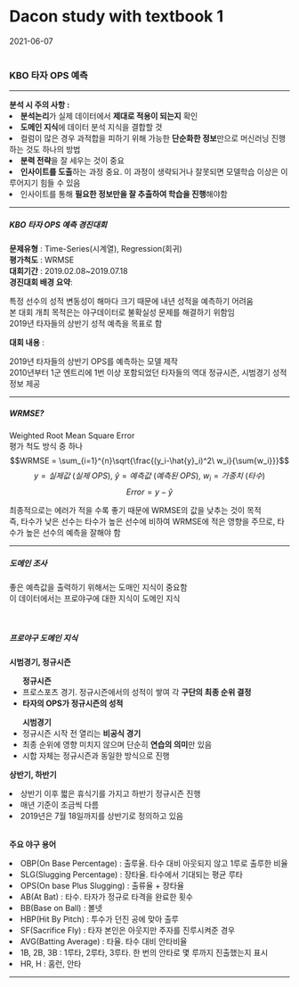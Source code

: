 <!--
2021-06-07
데이콘 경진 대회 1등 솔루션
KBO 타자 OPS 예측
-->

# Dacon study with textbook 1
2021-06-07
<br><br>




### KBO 타자 OPS 예측
<hr>




<strong>분석 시 주의 사항 :</strong>
<li><b>분석논리</b>가 실제 데이터에서 <b>제대로 적용이 되는지</b> 확인</li>
<li><b>도메인 지식</b>에 데이터 분석 지식을 결합할 것</li>
<li>컬럼이 많은 경우 과적합을 피하기 위해 가능한 <b>단순화한 정보</b>만으로 머신러닝 진행하는 것도 하나의 방법</li>
<li><b>분력 전략</b>을 잘 세우는 것이 중요</li>
<li><b>인사이트를 도출</b>하는 과정 중요. 이 과정이 생략되거나 잘못되면 모델학습 이상은 이루어지기 힘들 수 있음</li>
<li>인사이트를 통해 <b>필요한 정보만을 잘 추출하여 학습을 진행</b>해야함</li>
<hr>




<h5><b>KBO 타자 OPS 예측 경진대회</b></h5>
<b>문제유형</b> : Time-Series(시계열), Regression(회귀)<br>
<b>평가척도</b> : WRMSE<br>
<b>대회기간</b> : 2019.02.08~2019.07.18<br>
<b>경진대회 배경 요약</b>:<br>
<p>특정 선수의 성적 변동성이 해마다 크기 때문에 내년 성적을 예측하기 어려움<br>
본 대회 개최 목적은는 야구데이터로 불확실성 문제를 해결하기 위함임<br>
2019년 타자들의 상반기 성적 예측을 목표로 함<br>
</p>
<b>대회 내용</b> :
<p>2019년 타자들의 상반기 OPS를 예측하는 모델 제작<br>
2010년부터 1군 엔트리에 1번 이상 포함되었던 타자들의 역대 정규시즌, 시범경기 성적정보 제공</p>
<hr>




<h5><b>WRMSE?</b></h5>
Weighted Root Mean Square Error<br>
평가 척도 방식 중 하나
$$WRMSE = \sum_{i=1}^{n}\sqrt{\frac{(y_i-\hat{y}_i)^2\ w_i}{\sum{w_i}}}$$
$$y = 실제값\ (실제\ OPS),\ \hat{y} = 예측값\ (예측된\ OPS),\ w_i = 가중치\ (타수)$$
$$Error = y-\hat{y}$$
<p>최종적으로는 에러가 적을 수록 좋기 때문에 WRMSE의 값을 낮추는 것이 목적<br>
즉, 타수가 낮은 선수는 타수가 높은 선수에 비하여 WRMSE에 적은 영향을 주므로, 타수가 높은 선수의 예측을 잘해야 함</p>
<hr>




<h5><b>도메인 조사</b></h5>
<p>좋은 예측값을 출력하기 위해서는 도매인 지식이 중요함<br>
이 데이터에서는 프로야구에 대한 지식이 도메인 지식</p><br>

<h5><b>프로야구 도메인 지식</b></h5>
<p><b>시범경기, 정규시즌</b></p>
<ul><b>정규시즌</b>
  <li>프로스포츠 경기. 정규시즌에서의 성적이 쌓여 각 <b>구단의 최종 순위 결정</b></li>
  <li><b>타자의 OPS가 정규시즌의 성적</b></li>
</ul>
<ul><b>시범경기</b>
  <li>정규시즌 시작 전 열리는 <b>비공식 경기</b></li>
  <li>최종 순위에 영향 미치지 않으며 단순히 <b>연습의 의미</b>만 있음</li>
  <li>시합 자체는 정규시즌과 동일한 방식으로 진행</li>
</ul>
<p><b>상반기, 하반기</p></b>
<li>상반기 이후 짧은 휴식기를 가지고 하반기 정규시즌 진행</li>
<li>매년 기준이 조금씩 다름</li>
<li>2019년은 7월 18일까지를 상반기로 정의하고 있음</li><br>
<p><b>주요 야구 용어</b></p>
<li>OBP(On Base Percentage) : 출루율. 타수 대비 아웃되지 않고 1루로 출루한 비율</li>
<li>SLG(Slugging Percentage) : 장타율. 타수에서 기대되는 평균 루타</li>
<li>OPS(On base Plus Slugging) : 출류율 + 장타율</li>
<li>AB(At Bat) : 타수. 타자가 정규로 타격을 완료한 횟수</li>
<li>BB(Base on Ball) : 볼넷</li>
<li>HBP(Hit By Pitch) : 투수가 던진 공에 맞아 출루</li>
<li>SF(Sacrifice Fly) : 타자 본인은 아웃지만 주자를 진루시켜준 경우</li>
<li>AVG(Batting Average) : 타율. 타수 대비 안타비율</li>
<li>1B, 2B, 3B : 1루타, 2루타, 3루타. 한 번의 안타로 몇 루까지 진출했는지 표시</li>
<li>HR, H : 홈런, 안타</li>
<hr>




